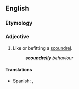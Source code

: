 ==English==

===Etymology===
{{suffix|en|scoundrel|y}}

===Adjective===
{{en-adj}}

# Like or befitting a [[scoundrel]].
#: {{syn|en|scoundrelous}}
#: '''''scoundrelly''' behaviour''

====Translations====
{{trans-top}}
{{trans-mid}}
* Spanish: {{t|es|canallesco}}, {{t+|es|vil}}
{{trans-bottom}}